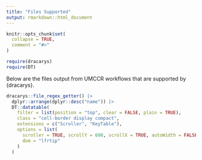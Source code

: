 ```yaml
---
title: "Files Supported"
output: rmarkdown::html_document
---
```


```r
knitr::opts_chunk$set(
  collapse = TRUE,
  comment = "#>"
)
```

```r
require(dracarys)
require(DT)
```

Below are the files output from UMCCR workflows that are supported by {dracarys}.

```r
dracarys::file_regex_getter() |>
  dplyr::arrange(dplyr::desc("name")) |>
  DT::datatable(
    filter = list(position = "top", clear = FALSE, plain = TRUE),
    class = "cell-border display compact",
    extensions = c("Scroller", "KeyTable"),
    options = list(
      scroller = TRUE, scrollY = 600, scrollX = TRUE, autoWidth = FALSE, keys = TRUE,
      dom = "lfrtip"
    )
  )
```
